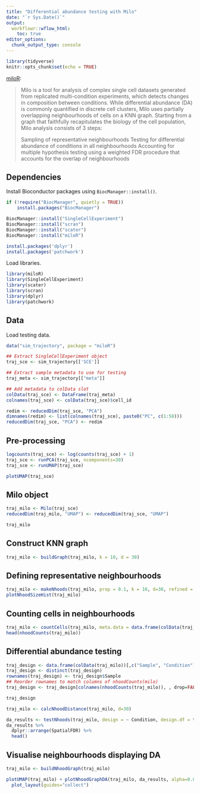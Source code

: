 ```yaml
---
title: "Differential abundance testing with Milo"
date: "`r Sys.Date()`"
output:
  workflowr::wflow_html:
    toc: true
editor_options:
  chunk_output_type: console
---
```


```r
library(tidyverse)
knitr::opts_chunk$set(echo = TRUE)
```

[miloR](https://www.bioconductor.org/packages/release/bioc/html/miloR.html):

> Milo is a tool for analysis of complex single cell datasets generated from replicated multi-condition experiments, which detects changes in composition between conditions. While differential abundance (DA) is commonly quantified in discrete cell clusters, Milo uses partially overlapping neighbourhoods of cells on a KNN graph. Starting from a graph that faithfully recapitulates the biology of the cell population, Milo analysis consists of 3 steps:
>
> Sampling of representative neighbourhoods
> Testing for differential abundance of conditions in all neighbourhoods
> Accounting for multiple hypothesis testing using a weighted FDR procedure that accounts for the overlap of neighbourhoods

## Dependencies

Install Bioconductor packages using `BiocManager::install()`.

```r
if (!require("BiocManager", quietly = TRUE))
    install.packages("BiocManager")

BiocManager::install("SingleCellExperiment")
BiocManager::install("scran")
BiocManager::install("scater")
BiocManager::install("miloR")

install.packages('dplyr')
install.packages('patchwork')
```

Load libraries.

```r
library(miloR)
library(SingleCellExperiment)
library(scater)
library(scran)
library(dplyr)
library(patchwork)
```

## Data

Load testing data.

```r
data("sim_trajectory", package = "miloR")

## Extract SingleCellExperiment object
traj_sce <- sim_trajectory[['SCE']]

## Extract sample metadata to use for testing
traj_meta <- sim_trajectory[["meta"]]

## Add metadata to colData slot
colData(traj_sce) <- DataFrame(traj_meta)
colnames(traj_sce) <- colData(traj_sce)$cell_id

redim <- reducedDim(traj_sce, "PCA")
dimnames(redim) <- list(colnames(traj_sce), paste0("PC", c(1:50)))
reducedDim(traj_sce, "PCA") <- redim 
```

## Pre-processing

```r
logcounts(traj_sce) <- log(counts(traj_sce) + 1)
traj_sce <- runPCA(traj_sce, ncomponents=30)
traj_sce <- runUMAP(traj_sce)

plotUMAP(traj_sce)
```

## Milo object

```r
traj_milo <- Milo(traj_sce)
reducedDim(traj_milo, "UMAP") <- reducedDim(traj_sce, "UMAP")

traj_milo
```

## Construct KNN graph

```r
traj_milo <- buildGraph(traj_milo, k = 10, d = 30)
```

## Defining representative neighbourhoods

```r
traj_milo <- makeNhoods(traj_milo, prop = 0.1, k = 10, d=30, refined = TRUE)
plotNhoodSizeHist(traj_milo)
```

## Counting cells in neighbourhoods

```r
traj_milo <- countCells(traj_milo, meta.data = data.frame(colData(traj_milo)), samples="Sample")
head(nhoodCounts(traj_milo))
```

## Differential abundance testing

```r
traj_design <- data.frame(colData(traj_milo))[,c("Sample", "Condition")]
traj_design <- distinct(traj_design)
rownames(traj_design) <- traj_design$Sample
## Reorder rownames to match columns of nhoodCounts(milo)
traj_design <- traj_design[colnames(nhoodCounts(traj_milo)), , drop=FALSE]

traj_design
```

```r
traj_milo <- calcNhoodDistance(traj_milo, d=30)
```

```r
da_results <- testNhoods(traj_milo, design = ~ Condition, design.df = traj_design)
da_results %>%
  dplyr::arrange(SpatialFDR) %>%
  head() 
```

## Visualise neighbourhoods displaying DA

```r
traj_milo <- buildNhoodGraph(traj_milo)

plotUMAP(traj_milo) + plotNhoodGraphDA(traj_milo, da_results, alpha=0.05) +
  plot_layout(guides="collect")
```
